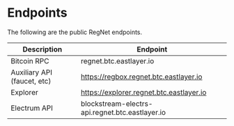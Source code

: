 # Endpoints

The following are the public RegNet endpoints.

| Description                 | Endpoint                                        |
| --------------------------- | ----------------------------------------------- |
| Bitcoin RPC                 | regnet.btc.eastlayer.io                         |
| Auxiliary API (faucet, etc) | https://regbox.regnet.btc.eastlayer.io          |
| Explorer                    | https://explorer.regnet.btc.eastlayer.io        |
| Electrum API                | blockstream-electrs-api.regnet.btc.eastlayer.io |